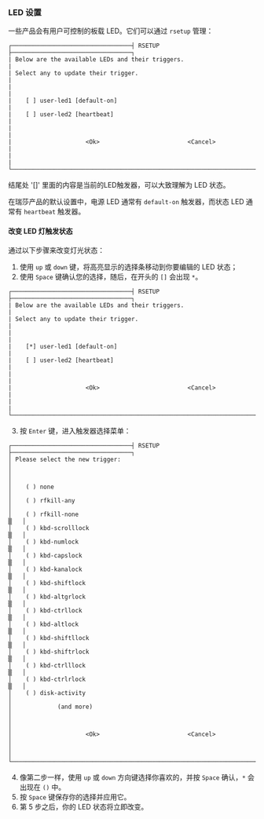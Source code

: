 ### LED 设置

一些产品会有用户可控制的板载 LED。它们可以通过 `rsetup` 管理：

```
┌──────────────────────────────────┤ RSETUP ├──────────────────────────────────┐
| Below are the available LEDs and their triggers.                             |
| Select any to update their trigger.                                          |
|                                                                              |
|    [ ] user-led1 [default-on]                                                |
|    [ ] user-led2 [heartbeat]                                                 |
|                                                                              |
|                     <Ok>                         <Cancel>                    |
|                                                                              |
└──────────────────────────────────────────────────────────────────────────────┘
```

结尾处 '[]' 里面的内容是当前的LED触发器，可以大致理解为 LED 状态。

在瑞莎产品的默认设置中，电源 LED 通常有 `default-on` 触发器，而状态 LED 通常有 `heartbeat` 触发器。

#### 改变 LED 灯触发状态

通过以下步骤来改变灯光状态：

1. 使用 `up` 或 `down` 键，将高亮显示的选择条移动到你要编辑的 LED 状态；
2. 使用 `Space` 键确认您的选择，随后，在开头的 `[]` 会出现 `*`。

```
┌──────────────────────────────────┤ RSETUP ├──────────────────────────────────┐
| Below are the available LEDs and their triggers.                             |
| Select any to update their trigger.                                          |
|                                                                              |
|    [*] user-led1 [default-on]                                                |
|    [ ] user-led2 [heartbeat]                                                 |
|                                                                              |
|                     <Ok>                         <Cancel>                    |
|                                                                              |
└──────────────────────────────────────────────────────────────────────────────┘
```

3. 按 `Enter` 键，进入触发器选择菜单：

```
┌──────────────────────────────────┤ RSETUP ├──────────────────────────────────┐
│ Please select the new trigger:                                               │
│                                                                              │
│    ( ) none                                                                  │
│    ( ) rfkill-any                                                            │
│    ( ) rfkill-none                                                       ▒   │
│    ( ) kbd-scrolllock                                                    ▒   │
│    ( ) kbd-numlock                                                       ▒   │
│    ( ) kbd-capslock                                                      ▒   │
│    ( ) kbd-kanalock                                                      ▒   │
│    ( ) kbd-shiftlock                                                     ▒   │
│    ( ) kbd-altgrlock                                                     ▒   │
│    ( ) kbd-ctrllock                                                      ▒   │
│    ( ) kbd-altlock                                                       ▒   │
│    ( ) kbd-shiftllock                                                    ▒   │
│    ( ) kbd-shiftrlock                                                    ▒   │
│    ( ) kbd-ctrlllock                                                     ▒   │
│    ( ) kbd-ctrlrlock                                                     ▒   │
│    ( ) disk-activity                                                         │
│             (and more)                                                       │
│                                                                              │
│                     <Ok>                         <Cancel>                    │
│                                                                              │
└──────────────────────────────────────────────────────────────────────────────┘
```

4. 像第二步一样，使用 `up` 或 `down` 方向键选择你喜欢的，并按 `Space` 确认，`*` 会出现在 `()` 中。
5. 按 `Space` 键保存你的选择并应用它。
6. 第 5 步之后，你的 LED 状态将立即改变。
